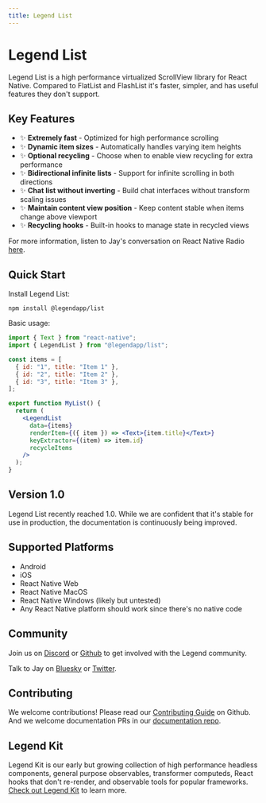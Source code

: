 ```yaml
---
title: Legend List
---
```


# Legend List

Legend List is a high performance virtualized ScrollView library for React Native. Compared to FlatList and FlashList it's faster, simpler, and has useful features they don't support.

## Key Features

- ✨ **Extremely fast** - Optimized for high performance scrolling
- ✨ **Dynamic item sizes** - Automatically handles varying item heights
- ✨ **Optional recycling** - Choose when to enable view recycling for extra performance
- ✨ **Bidirectional infinite lists** - Support for infinite scrolling in both directions
- ✨ **Chat list without inverting** - Build chat interfaces without transform scaling issues
- ✨ **Maintain content view position** - Keep content stable when items change above viewport
- ✨ **Recycling hooks** - Built-in hooks to manage state in recycled views

For more information, listen to Jay's conversation on React Native Radio [here](https://infinite.red/react-native-radio/rnr-325-legend-list-with-jay-meistrich).

## Quick Start

Install Legend List:

```npm
npm install @legendapp/list
```

Basic usage:

```jsx
import { Text } from "react-native";
import { LegendList } from "@legendapp/list";

const items = [
  { id: "1", title: "Item 1" },
  { id: "2", title: "Item 2" },
  { id: "3", title: "Item 3" },
];

export function MyList() {
  return (
    <LegendList
      data={items}
      renderItem={({ item }) => <Text>{item.title}</Text>}
      keyExtractor={(item) => item.id}
      recycleItems
    />
  );
}
```

## Version 1.0

Legend List recently reached 1.0. While we are confident that it's stable for use in production, the documentation is continuously being improved.

## Supported Platforms

- Android
- iOS
- React Native Web
- React Native MacOS
- React Native Windows (likely but untested)
- Any React Native platform should work since there's no native code

## Community

Join us on [Discord](https://discord.gg/5CBaNtADNX) or [Github](https://github.com/LegendApp/legend-list) to get involved with the Legend community.

Talk to Jay on [Bluesky](https://bsky.app/profile/jayz.us) or [Twitter](https://twitter.com/jmeistrich).

## Contributing

We welcome contributions! Please read our [Contributing Guide](https://github.com/LegendApp/legend-list) on Github. And we welcome documentation PRs in our [documentation repo](https://github.com/LegendApp/legend-docs).

## Legend Kit

Legend Kit is our early but growing collection of high performance headless components, general purpose observables, transformer computeds, React hooks that don't re-render, and observable tools for popular frameworks. [Check out Legend Kit](https://www.legendapp.com/kit) to learn more.